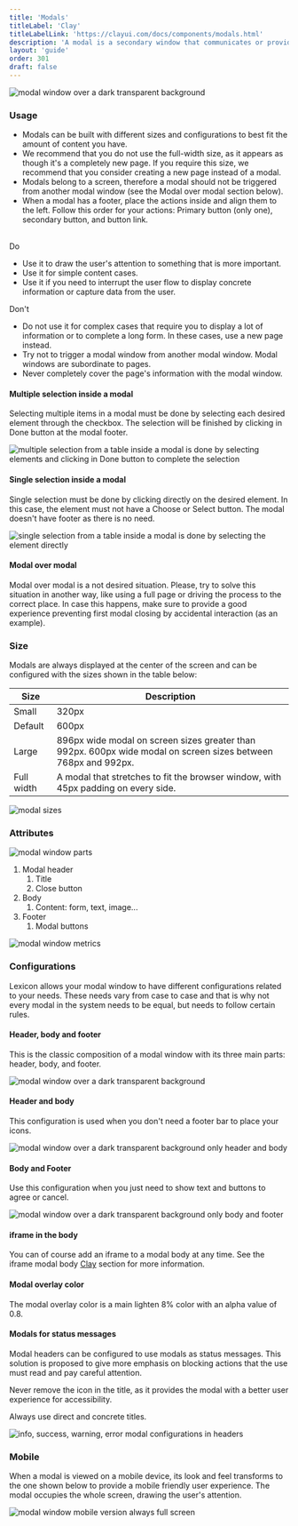 ```yaml
---
title: 'Modals'
titleLabel: 'Clay'
titleLabelLink: 'https://clayui.com/docs/components/modals.html'
description: 'A modal is a secondary window that communicates or provides an action inside the same process.'
layout: 'guide'
order: 301
draft: false
---
```



![modal window over a dark transparent background](/images/lexicon/Modal.jpg)

### Usage

-   Modals can be built with different sizes and configurations to best fit the amount of content you have.
-   We recommend that you do not use the full-width size, as it appears as though it's a completely new page. If you require this size, we recommend that you consider creating a new page instead of a modal.
-   Modals belong to a screen, therefore a modal should not be triggered from another modal window (see the Modal over modal section below).
-   When a modal has a footer, place the actions inside and align them to the left. Follow this order for your actions: Primary button (only one), secondary button, and button link.
    <br/>
    <br />

<Grid templateColumns="1fr 1fr" autoRows="auto" gap="2rem">
	<Grid.Item>
		<p class="do-table">Do</p>
		<ul>
			<li>
				Use it to draw the user's attention to something that is more important.
			</li>
			<li>Use it for simple content cases.</li>
			<li>
				Use it if you need to interrupt the user flow to display concrete
				information or capture data from the user.
			</li>
		</ul>
	</Grid.Item>
	<Grid.Item>
		<p class="dont-table">Don't</p>
		<ul>
			<li>
				Do not use it for complex cases that require you to display a lot of
				information or to complete a long form. In these cases, use a new page
				instead.
			</li>
			<li>
				Try not to trigger a modal window from another modal window. Modal windows
				are subordinate to pages.
			</li>
			<li>Never completely cover the page's information with the modal window.</li>
		</ul>
	</Grid.Item>
</Grid>

#### Multiple selection inside a modal

Selecting multiple items in a modal must be done by selecting each desired element through the checkbox. The selection will be finished by clicking in Done button at the modal footer.

![multiple selection from a table inside a modal is done by selecting elements and clicking in Done button to complete the selection](/images/lexicon/Modal-selection-multiple.jpg)

#### Single selection inside a modal

Single selection must be done by clicking directly on the desired element. In this case, the element must not have a Choose or Select button. The modal doesn't have footer as there is no need.

![single selection from a table inside a modal is done by selecting the element directly](/images/lexicon/Modal-selection-single.jpg)

#### Modal over modal

Modal over modal is a not desired situation. Please, try to solve this situation in another way, like using a full page or driving the process to the correct place. In case this happens, make sure to provide a good experience preventing first modal closing by accidental interaction (as an example).

### Size

Modals are always displayed at the center of the screen and can be configured with the sizes shown in the table below:

| Size       | Description                                                                                                    |
| ---------- | -------------------------------------------------------------------------------------------------------------- |
| Small      | 320px                                                                                                          |
| Default    | 600px                                                                                                          |
| Large      | 896px wide modal on screen sizes greater than 992px. 600px wide modal on screen sizes between 768px and 992px. |
| Full width | A modal that stretches to fit the browser window, with 45px padding on every side.                             |

![modal sizes](/images/lexicon/ModalSize.jpg)

### Attributes

![modal window parts](/images/lexicon/ModalParts.jpg)

1. Modal header
    1. Title
    2. Close button
2. Body
    1. Content: form, text, image...
3. Footer
    1. Modal buttons

![modal window metrics](/images/lexicon/ModalMetrics.jpg)

### Configurations

Lexicon allows your modal window to have different configurations related to your needs. These needs vary from case to case and that is why not every modal in the system needs to be equal, but needs to follow certain rules.

#### Header, body and footer

This is the classic composition of a modal window with its three main parts: header, body, and footer.

![modal window over a dark transparent background](/images/lexicon/Modal.jpg)

#### Header and body

This configuration is used when you don't need a footer bar to place your icons.

![modal window over a dark transparent background only header and body](/images/lexicon/ModalFooterless.jpg)

#### Body and Footer

Use this configuration when you just need to show text and buttons to agree or cancel.

![modal window over a dark transparent background only body and footer](/images/lexicon/ModalBodyFooter.jpg)

#### iframe in the body

You can of course add an iframe to a modal body at any time. See the iframe modal body [Clay](https://clayui.com/docs/components/modals.html) section for more information.

#### Modal overlay color

The modal overlay color is a main lighten 8% color with an alpha value of 0.8.

#### Modals for status messages

Modal headers can be configured to use modals as status messages. This solution is proposed to give more emphasis on blocking actions that the use must read and pay careful attention.

Never remove the icon in the title, as it provides the modal with a better user experience for accessibility.

Always use direct and concrete titles.

![info, success, warning, error modal configurations in headers](/images/lexicon/ModalStatus.jpg)

### Mobile

When a modal is viewed on a mobile device, its look and feel transforms to the one shown below to provide a mobile friendly user experience. The modal occupies the whole screen, drawing the user's attention.

![modal window mobile version always full screen](/images/lexicon/ModalMobile.jpg)
